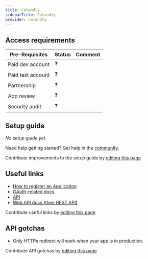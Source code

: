```yaml
---
title: Calendly
sidebarTitle: Calendly
provider: calendly
---
```




<Overview />
<PreBuiltTooling />
<PreBuiltUseCases />

## Access requirements
| Pre-Requisites | Status | Comment|
| - | - | - |
| Paid dev account | ❓ |  |
| Paid test account | ❓ |  |
| Partnership | ❓ | |
| App review | ❓ |  |
| Security audit | ❓ | |


## Setup guide

_No setup guide yet._

<Tip>Need help getting started? Get help in the [community](https://nango.dev/slack).</Tip>

<Note>Contribute improvements to the setup guide by [editing this page](https://github.com/nangohq/nango/tree/master/docs-v2/integrations/all/calendly.mdx)</Note>


## Useful links

-   [How to register an Application](https://developer.calendly.com/create-a-developer-account)
-   [OAuth-related docs](https://developer.calendly.com/api-docs/3cefb59b832eb-calendly-o-auth-2-0m)
-   [API](https://developer.calendly.com/getting-started)
-   [Web API docs (their REST API)](https://developer.calendly.com/api-docs)

<Note>Contribute useful links by [editing this page](https://github.com/nangohq/nango/tree/master/docs-v2/integrations/all/calendly.mdx)</Note>

## API gotchas

-   Only HTTPs redirect will work when your app is in production.

<Note>Contribute API gotchas by [editing this page](https://github.com/nangohq/nango/tree/master/docs-v2/integrations/all/calendly.mdx)</Note>
